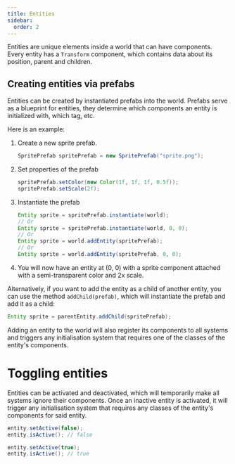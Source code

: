 ```yaml
---
title: Entities
sidebar:
  order: 2
---
```



Entities are unique elements inside a world that can have components. Every entity has a `Transform` component, which contains data about its position, parent and children.

## Creating entities via prefabs

Entities can be created by instantiated prefabs into the world. Prefabs serve as a blueprint for entities, they determine which components an entity is initialized with, which tag, etc.

Here is an example:

<Steps>

1. Create a new sprite prefab.

	```java
	SpritePrefab spritePrefab = new SpritePrefab("sprite.png");
	```

2. Set properties of the prefab

	```java
	spritePrefab.setColor(new Color(1f, 1f, 1f, 0.5f));
	spritePrefab.setScale(2f);
	```

3. Instantiate the prefab

	```java
	Entity sprite = spritePrefab.instantiate(world);
	// Or
	Entity sprite = spritePrefab.instantiate(world, 0, 0);
	// Or
	Entity sprite = world.addEntity(spritePrefab);
	// Or
	Entity sprite = world.addEntity(spritePrefab, 0, 0);
	```

4. You will now have an entity at (0, 0) with a sprite component attached with a semi-transparent color and 2x scale.

</Steps>

Alternatively, if you want to add the entity as a child of another entity, you can use the method `addChild(prefab)`, which will instantiate the prefab and add it as a child:

```java
Entity sprite = parentEntity.addChild(spritePrefab);
```

Adding an entity to the world will also register its components to all systems and triggers any initialisation system that requires one of the classes of the entity's components.

# Toggling entities

Entities can be activated and deactivated, which will temporarily make all systems ignore their components. Once an inactive entity is activated, it will trigger any initialisation system that requires any classes of the entity's components for said entity.

```java
entity.setActive(false);
entity.isActive(); // false

entity.setActive(true);
entity.isActive(); // true
```